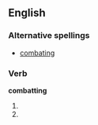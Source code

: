 ==English==

===Alternative spellings===
*[[combating]]

===Verb===
'''combatting'''

# {{past of|[[combat]]}}
# {{alternative spelling of|[[combating]]}}